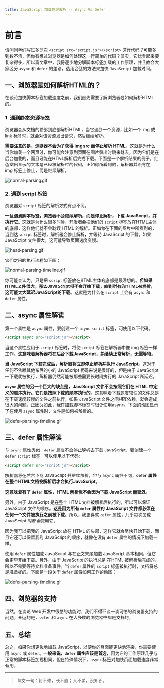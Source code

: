 ```yaml
---
title: JavaScript 加载原理解析 -- Async Vs Defer
---
```


# 前言

请问同学们写过多少次 `<script src="script.js"></script>` 这行代码？可能多到数不清，但你有想过浏览器是如何处理这一行简单的代码？其实，它比看起来要复杂得多，所以篇文章中，我将逐步地分解脚本标签加载的工作原理，并且教会大家区分 `async` 和 `defer` 的差别，选用合适的方法来加快 `JavaScript` 加载时间。

## 一、浏览器是如何解析HTML的？

在谈论加快脚本标签加载速度之前，我们首先需要了解浏览器是如何解析HTML的。

### 1. 遇到静态资源标签

浏览器会从文档的顶部到底部解析HTML，当它遇到一个资源，比如一个 img 或 link 标签时，就会对该资源发出请求，然后继续解析。

**需要注意的是，浏览器不会为了获得 img src 而停止解析 HTML**。这就是为什么当你加载一个网页时，你可能会注意到页面在图片弹出时跳来跳去，因为它们是在后台加载的，而且可能在HTML解析后完成下载。下面是一个解析结果的例子。红色突出显示的文本是已经被解析过的代码。正如你所看到的，解析器并没有在 img 标签上停止，而是继续解析。

![normal-parsing.gif](../../../../assets/javascript/10-async-defer/normal-parsing.gif)

### 2. 遇到 script 标签

浏览器对 `script` 标签的解析方式有点不同。

**一旦遇到脚本标签，浏览器不会继续解析，而是停止解析，下载 JavaScript，并执行它**。这就是为什么很多时候，开发者会把他们的 `script` 标签放在HTML主体的底部，这样他们就不会耽误 HTML 的解析。正如你在下面的图片中所看到的，当到达 `script` 标签时，解析器会停止解析，并等待 JavaScript 的下载。如果 JavaScript 文件很大，这可能导致页面速度变慢。

![head-parsing.gif](../../../../assets/javascript/10-async-defer/head-parsing.gif)

它们之间的执行流程如下图：

![normal-parsing-timeline.gif](../../../../assets/javascript/10-async-defer/normal-parsing-timeline.gif)

你可能会认为，只是把 `script` 标签放在HTML主体的底部是最理想的。**但如果HTML文件很大，那么JavaScript将不会开始下载，直到所有的HTML被解析，这可能大大延迟JavaScript的下载**。这就是为什么在 `script` 上会有 `async` 和 `defer` 属性。

## 二、async 属性解读

第一个属性是 `async` 属性，要创建一个 `async` `script` 标签，可使用以下代码。

```html
<script async src="script.js"></script>
```

当这个属性应用于 `script` 标签时，将使 `script` 标签在解析器中像 img 标签一样工作。**这意味着解析器将在后台下载JavaScript，并继续正常解析，无需等待**。

**当 JavaScript 下载完成后，解析器将立即停止解析并执行 JavaScript**。这对于任何不依赖其他东西的小的 JavaScript 代码来说是很好的，但是由于 JavaScript 一下载就被执行，解析器仍然可能被那些需要长时间执行的 JavaScript 所延迟。

**`async` 属性的另一个巨大的缺点是，JavaScript 文件不会按照它们在 HTML 中定义的顺序执行。它们是按照下载的顺序执行的**。这意味着下载速度较快的文件总是在下载速度较慢的文件之前执行，如果 JavaScript 文件之间相互依赖，就会造成很大的问题。正因为如此，我在加载脚本标签时很少使用async。下面的动图显示了在使用 `async` 属性时，文件是如何被解析的。

![defer-parsing-timeline.gif](../../../../assets/javascript/10-async-defer/defer-parsing-timeline.gif)

## 三、defer 属性解读

与 `async` 属性类似，`defer` 属性不会停止解析去下载 JavaScript。要创建一个 `defer` `script` 标签，可以使用以下代码:

```html
<script defer src="script.js"></script>
```

解析器将在后台下载 JavaScript 并继续解析，但与 `async` 属性不同，**`defer` 属性在整个HTML文档被解析后才会执行JavaScript。**

**这意味着有了 `defer` 属性，HTML 解析就不会因为下载 JavaScript 而延迟。**

另外，由于 JavaScript 是在整个 HTML 文档被解析后执行的，所以可以保证 JavaScript 文件的顺序。**这是因为所有 `defer` 属性的 JavaScript 文件都必须在任何一个文件被执行之前被下载**。所以，我更喜欢 `defer` 属性，几乎每次加载 JavaScript 时都会使用它。

因为我可以把我的 JavaScript 放在 HTML 的头部，这样它就会尽快开始下载，而且它还可以保留我的 JavaScript 的顺序，就像在没有 `defer` 属性的情况下加载一样。

使用 `defer` 属性加载 JavaScript 与在正文末尾加载 JavaScript 基本相同，但它会更早开始下载。另外，由于 JavaScript  的执行总是 在HTML 被解析后完成的，所以不需要等待文档准备事件。当 `defer` 属性的 `script` 标签被执行时，文档将总是准备好的。下面是一段关于 `defer` 属性如何工作的动图：

![defer-parsing-timeline.gif](../../../../assets/javascript/10-async-defer/defer-parsing-timeline.gif)

## 四、浏览器的支持

当然，在谈论 Web 开发中很酷的功能时，我们不得不谈一谈可怕的浏览器支持的问题。幸运的是，`defer` 和 `async` 在大多数的浏览器中都是支持的。

## 五、总结

总之，如果你想更快地加载 JavaScript，以便你的页面能更快地渲染，你需要使用 `async` 或 `defer`。**一般来说，`defer` 属性应该是首选**，因为它的工作原理几乎与正常的脚本标签加载相同，但在特殊情况下，`async` 标签对加快页面加载速度非常有用。

***

> 每文一句：树不修，长不直；人不学，没知识。
